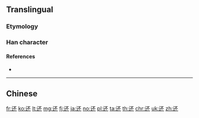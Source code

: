 {{character info/new}}
{{also|還}}
==Translingual==
{{stroke order|type=animate}}
{{stroke order}}

===Etymology===
{{Han simp|還|f=睘|t=不}}

===Han character===
{{Han char|rn=162|rad=辵|as=04|sn=8|four=|canj=YMF|ids=⿺辶不}}

====References====
* {{Han ref|kx=1254.171|dkj=38771|dj=1737.190|hdz=63818.140|uh=8FD8|ud=36824}}

----

==Chinese==
{{zh-see|還}}

[[fr:还]]
[[ko:还]]
[[lt:还]]
[[mg:还]]
[[fj:还]]
[[ja:还]]
[[no:还]]
[[pl:还]]
[[ta:还]]
[[th:还]]
[[chr:还]]
[[uk:还]]
[[zh:还]]